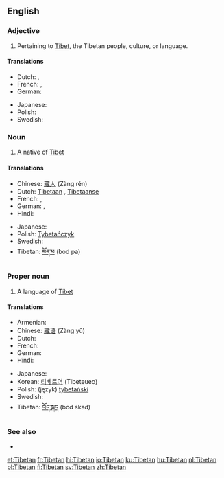{{also|tibetan|Tibeťan}}
==English==

===Adjective===
{{en-adj|-}}

# Pertaining to [[Tibet]], the Tibetan people, culture, or language.

====Translations====
{{trans-top|pertaining to Tibet}}
* Dutch: {{t+|nl|Tibetaans}}, {{t|nl|Tibetaanse}}
* French: {{t+|fr|tibétain|m}}, {{t+|fr|tibétaine|f}}
* German: {{t-|de|tibetisch}}
{{trans-mid}}
* Japanese: {{t|ja|チベットの|tr=Chibetto no|sc=Jpan}}
* Polish: {{t+|pl|tybetański|m}}
* Swedish: {{t+|sv|tibetansk}}
{{trans-bottom}}

===Noun===
{{en-noun}}

# A native of [[Tibet]]

====Translations====
{{trans-top|a person}}
* Chinese: [[藏人]] (Zàng rén)
* Dutch: [[Tibetaan]] {{m}}, [[Tibetaanse]] {{f}}
* French: {{t+|fr|Tibétain|m}}, {{t+|fr|Tibétaine|f}}
* German: {{t-|de|Tibeter|m}}, {{t-|de|Tibeterin|f}}
* Hindi: {{t+|hi|तिब्बती|xs=Hindi}}
{{trans-mid}}
* Japanese: {{t|ja|チベット人|tr=Chibetto jin|sc=Jpan}}
* Polish: [[Tybetańczyk]] {{m}}
* Swedish: {{t+|sv|tibetan}}
* Tibetan: [[བོད་པ]] (bod pa)
{{trans-bottom}}

===Proper noun===
{{wikipedia}}
{{en-proper noun}}

# A language of [[Tibet]]

====Translations====
{{trans-top|a language}}
* Armenian: {{t-|hy|տիբեթերեն|tr=tibet’eren|xs=Armenian}}
* Chinese: [[藏语]] (Zàng yǔ)
* Dutch: {{t+|nl|Tibetaans|n}}
* French: {{t+|fr|tibétain|m}}
* German: {{t-|de|Tibetisch}}
* Hindi: {{t+|hi|तिब्बती|xs=Hindi}}
{{trans-mid}}
* Japanese: {{t-|ja|チベット語|tr=Chibettogo|sc=Jpan}}
* Korean: [[티베트어]] (Tibeteueo)
* Polish: (język) [[tybetański]]
* Swedish: {{t+|sv|tibetanska|c}}
* Tibetan: [[བོད་སྐད]] (bod skad)
{{trans-bottom}}

===See also===
{{interwiktionary|code=bo}}
* {{ISO 639|link=Ethnologue|1code=bo|code=bod}}

{{anagrams:en/abeintt}}
[[et:Tibetan]]
[[fr:Tibetan]]
[[hi:Tibetan]]
[[io:Tibetan]]
[[ku:Tibetan]]
[[hu:Tibetan]]
[[nl:Tibetan]]
[[pl:Tibetan]]
[[fi:Tibetan]]
[[sv:Tibetan]]
[[zh:Tibetan]]